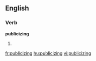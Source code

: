 
==English==

===Verb===
'''publicizing'''

# {{present participle of|[[publicize]]}}

[[fr:publicizing]]
[[hu:publicizing]]
[[vi:publicizing]]